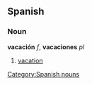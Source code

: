 == Spanish == 
=== Noun === 
'''vacación''' ''f'', '''vacaciones''' ''pl''
# [[vacation]] 

[[Category:Spanish nouns]]